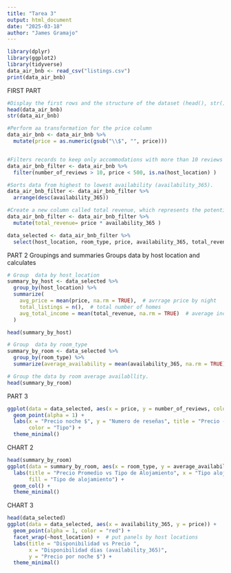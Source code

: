 ```yaml
---
title: "Tarea 3"
output: html_document
date: "2025-03-18"
author: "James Gramajo"
---
```



```r
library(dplyr)
library(ggplot2)
library(tidyverse)
data_air_bnb <- read_csv("listings.csv")
print(data_air_bnb)
```
FIRST PART
```r
#Display the first rows and the structure of the dataset (head(), str())
head(data_air_bnb)
str(data_air_bnb)

#Perform aa transformation for the price column
data_air_bnb <- data_air_bnb %>%
  mutate(price = as.numeric(gsub("\\$", "", price)))


#Filters records to keep only accommodations with more than 10 reviews and a price less than $500 per night. #Also, excludes missing valuesfor the host_location column.
data_air_bnb_filter <- data_air_bnb %>%
  filter(number_of_reviews > 10, price < 500, is.na(host_location) )

#Sorts data from highest to lowest availability (availability_365).
data_air_bnb_filter <- data_air_bnb_filter %>%
  arrange(desc(availability_365))

#Create a new column called total revenue, which represents the potential revenue in a year (price * availability_365).
data_air_bnb_filter <- data_air_bnb_filter %>%
  mutate(total_revenue= price * availability_365 )

data_selected <- data_air_bnb_filter %>%
  select(host_location, room_type, price, availability_365, total_revenue, number_of_reviews)

```
PART 2
Groupings and summaries 
Groups data by host location and calculates
```r
# Group  data by host_location
summary_by_host <- data_selected %>%
  group_by(host_location) %>%
  summarize(
    avg_price = mean(price, na.rm = TRUE),  # avrrage price by night
    total_listings = n(),  # total number of homes
    avg_total_income = mean(total_revenue, na.rm = TRUE)  # average income
  )

head(summary_by_host)

# Group  data by room_type
summary_by_room <- data_selected %>%
  group_by(room_type) %>%
  summarize(average_availability = mean(availability_365, na.rm = TRUE)  )# average available

# Group the data by room average availabllity.
head(summary_by_room)
```
PART 3
```r
ggplot(data = data_selected, aes(x = price, y = number_of_reviews, color = room_type)) +
  geom_point(alpha = 1) +
  labs(x = "Precio noche $", y = "Numero de reseñas", title = "Precio - Número de Reseñas",
       color = "Tipo") +
  theme_minimal()
```
CHART 2
```r
head(summary_by_room)
ggplot(data = summary_by_room, aes(x = room_type, y = average_availability, fill = room_type)) +
  labs(title = "Precio Promedio vs Tipo de Alojamiento", x = "Tipo alojamiento", y = "Precio promedio ($)",
       fill = "Tipo de alojamiento") +
  geom_col() +
  theme_minimal()
```
CHART 3
```r

head(data_selected)
ggplot(data = data_selected, aes(x = availability_365, y = price)) +
  geom_point(alpha = 1, color = "red") +  
  facet_wrap(~host_location) +  # put panels by host locations
  labs(title = "Disponibilidad vs Precio ",
       x = "Disponibilidad dias (availability_365)",
       y = "Precio por noche $") +
  theme_minimal()
```


